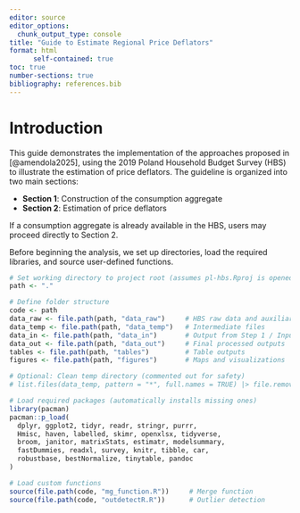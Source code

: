 ```yaml
---
editor: source
editor_options: 
  chunk_output_type: console
title: "Guide to Estimate Regional Price Deflators"
format: html
      self-contained: true
toc: true
number-sections: true
bibliography: references.bib  
---
```

# Introduction

This guide demonstrates the implementation of the approaches proposed in [@amendola2025], using the 2019 Poland Household Budget Survey (HBS) to illustrate the estimation of price deflators. The guideline is organized into two main sections:

- **Section 1**: Construction of the consumption aggregate  
- **Section 2**: Estimation of price deflators

If a consumption aggregate is already available in the HBS, users may proceed directly to Section 2.

Before beginning the analysis, we set up directories, load the required libraries, and source user-defined functions.

```r
# Set working directory to project root (assumes pl-hbs.Rproj is opened)
path <- "."

# Define folder structure
code <- path
data_raw <- file.path(path, "data_raw")     # HBS raw data and auxiliary files (confidential)
data_temp <- file.path(path, "data_temp")   # Intermediate files
data_in <- file.path(path, "data_in")       # Output from Step 1 / Input for Step 2
data_out <- file.path(path, "data_out")     # Final processed outputs
tables <- file.path(path, "tables")         # Table outputs
figures <- file.path(path, "figures")       # Maps and visualizations

# Optional: Clean temp directory (commented out for safety)
# list.files(data_temp, pattern = "*", full.names = TRUE) |> file.remove()

# Load required packages (automatically installs missing ones)
library(pacman)
pacman::p_load(
  dplyr, ggplot2, tidyr, readr, stringr, purrr,
  Hmisc, haven, labelled, skimr, openxlsx, tidyverse,
  broom, janitor, matrixStats, estimatr, modelsummary,
  fastDummies, readxl, survey, knitr, tibble, car,
  robustbase, bestNormalize, tinytable, pandoc
)

# Load custom functions
source(file.path(code, "mg_function.R"))     # Merge function
source(file.path(code, "outdetectR.R"))      # Outlier detection
```
